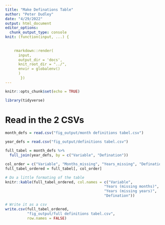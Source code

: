```yaml
---
title: "Make Definations Table"
author: "Peter Dudley"
date: "4/29/2022"
output: html_document
editor_options: 
  chunk_output_type: console
knit: (function(input, ...) {
    
   
    rmarkdown::render(
      input,
      output_dir = 'docs',
      knit_root_dir = "../",
      envir = globalenv()
      )
       })
---
```


```r
knitr::opts_chunk$set(echo = TRUE)
```

```r
library(tidyverse)
```

# Read in the 2 CSVs
```r
month_defs = read.csv("fig_output/month definitions tabel.csv")

year_defs = read.csv("fig_output/definitions tabel.csv")

full_tabel = month_defs %>% 
  full_join(year_defs, by = c("Variable", "Defination"))

col_order = c("Variable", "Months_missing", "Years_missing", "Defination")
full_tabel_ordered = full_tabel[, col_order]

# Do a little formating of the table
knitr::kable(full_tabel_ordered, col.names = c("Variable",
                                             "Years (missing months)",
                                             "Years (missing years)",
                                             "Defination"))

# Write it as a csv
write.csv(full_tabel_ordered,
          "fig_output/full definitions tabel.csv",
          row.names = FALSE)
```

